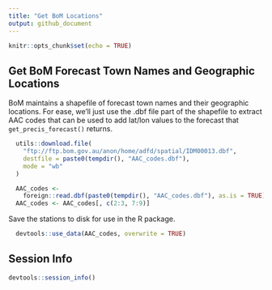 ```yaml
---
title: "Get BoM Locations"
output: github_document
---
```


```r
knitr::opts_chunk$set(echo = TRUE)
```

## Get BoM Forecast Town Names and Geographic Locations

BoM maintains a shapefile of forecast town names and their geographic locations.
For ease, we'll just use the .dbf file part of the shapefile to extract AAC
codes that can be used to add lat/lon values to the forecast that 
`get_precis_forecast()` returns.

```r
  utils::download.file(
    "ftp://ftp.bom.gov.au/anon/home/adfd/spatial/IDM00013.dbf",
    destfile = paste0(tempdir(), "AAC_codes.dbf"),
    mode = "wb"
  )

  AAC_codes <-
    foreign::read.dbf(paste0(tempdir(), "AAC_codes.dbf"), as.is = TRUE)
  AAC_codes <- AAC_codes[, c(2:3, 7:9)]
```

Save the stations to disk for use in the R package.

```r
  devtools::use_data(AAC_codes, overwrite = TRUE)
```

## Session Info
```r
devtools::session_info()
```

